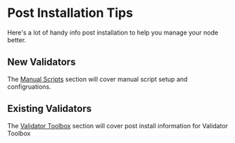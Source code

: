 # Post Installation Tips
Here's a lot of handy info post installation to help you manage your node better.

## New Validators
The [Manual Scripts](/post/new) section will cover manual script setup and configruations.

## Existing Validators
The [Validator Toolbox](/post/existing) section will cover post install information for Validator Toolbox